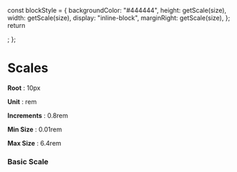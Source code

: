 
  const blockStyle = {
    backgroundColor: "#444444",
    height: getScale(size),
    width: getScale(size),
    display: "inline-block",
    marginRight: getScale(size),
  };
  return <div style={blockStyle} />;
};

<Meta title="Styleguide/Scales" />

# Scales

**Root**
: 10px

**Unit**
: rem

**Increments**
: 0.8rem

**Min Size**
: 0.01rem

**Max Size**
: 6.4rem

### Basic Scale

<ScaleBlock size={1} />
<ScaleBlock size={2} />
<ScaleBlock size={3} />
<ScaleBlock size={4} />
<ScaleBlock size={5} />
<ScaleBlock size={6} />
<ScaleBlock size={7} />
<ScaleBlock size={8} />
